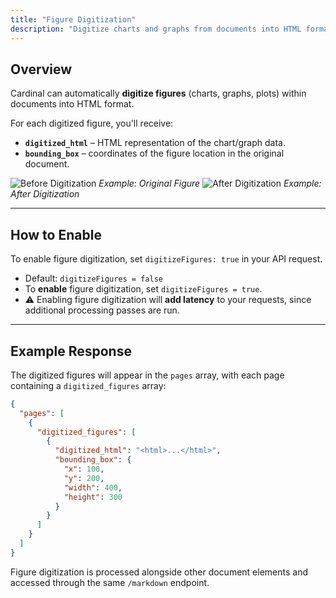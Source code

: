 ```yaml
---
title: "Figure Digitization"
description: "Digitize charts and graphs from documents into HTML format."
---
```


## Overview

Cardinal can automatically **digitize figures** (charts, graphs, plots) within documents into HTML format.

For each digitized figure, you'll receive:

- **`digitized_html`** – HTML representation of the chart/graph data.
- **`bounding_box`** – coordinates of the figure location in the original document.

![Before Digitization](./images/original.png)
*Example: Original Figure*
![After Digitization](./images/after.png)
*Example: After Digitization*

---

## How to Enable

To enable figure digitization, set `digitizeFigures: true` in your API request.

- Default: `digitizeFigures = false`
- To **enable** figure digitization, set `digitizeFigures = true`.
- ⚠️ Enabling figure digitization will **add latency** to your requests, since additional processing passes are run.

---

## Example Response

The digitized figures will appear in the `pages` array, with each page containing a `digitized_figures` array:

```json
{
  "pages": [
    {
      "digitized_figures": [
        {
          "digitized_html": "<html>...</html>",
          "bounding_box": {
            "x": 100,
            "y": 200,
            "width": 400,
            "height": 300
          }
        }
      ]
    }
  ]
}
```

<Note> Figure digitization is processed alongside other document elements and accessed through the same `/markdown` endpoint. </Note>